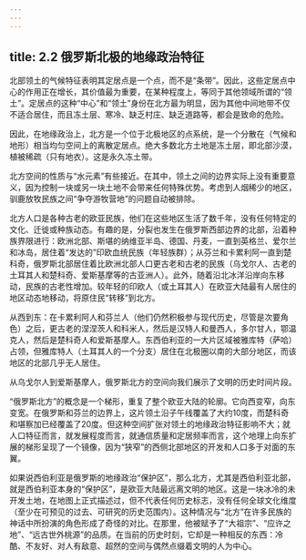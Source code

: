 ```yaml
---
---
---
```

title: 2.2 俄罗斯北极的地缘政治特征
---



北部领土的气候特征表明其定居点是一个点，而不是“条带”。因此，这些定居点中心的作用正在增长，其价值最为重要，在某种程度上，等同于其他领域所谓的“领土”。定居点的这种“中心”和“领土”身份在北方最为明显，因为其他中间地带不仅不适合居住，而且冻土层、寒冷、缺乏村庄、缺乏道路等，都会是致命的危险。

因此，在地缘政治上，北方是一个位于北极地区的点系统，是一个分散在（气候和地形）相当均匀空间上的离散定居点。绝大多数北方土地是冻土层，即北部沙漠，植被稀疏（只有地衣）。这是永久冻土带。

北方空间的性质与“水元素”有些接近。在其中，领土之间的边界实际上没有重要意义，因为控制一块或另一块土地不会带来任何特殊优势。考虑到人烟稀少的地区，驯鹿放牧民族之间“争夺游牧营地”的问题自动被排除。

北方人口是各种古老的欧亚民族，他们在这些地区生活了数千年，没有任何特定的文化、迁徙或种族动态。有趣的是，分裂也发生在俄罗斯西部边界的北部，沿着种族界限进行：欧洲北部、斯堪的纳维亚半岛、德国、丹麦，一直到英格兰、爱尔兰和冰岛，居住着“发达的”印欧血统民族（年轻族群）；从芬兰和卡累利阿一直到楚科奇，俄罗斯北部居住着比欧洲北部人口更古老和古老的民族（乌戈尔人、古老的土耳其人和楚科奇、爱斯基摩等的古亚洲人）。此外，随着沿北冰洋沿岸向东移动，民族的古老性增加。较年轻的印欧人（或土耳其人）在欧亚大陆最有人居住的地区动态地移动，将原住民“转移”到北方。

从西到东：在卡累利阿人和芬兰人（他们仍然积极参与现代历史，尽管是次要角色）之后，更古老的涅涅茨人和科米人，然后是汉特人和曼西人，多尔甘人，鄂温克人，然后是楚科奇人和爱斯基摩人。东西伯利亚的一大⽚区域被雅库特（萨哈）占领，但雅库特人（土耳其人的一个分支）居住在北极圈以南的大部分地区，而该地区的北部几乎无人居住。

从乌戈尔人到爱斯基摩人，俄罗斯北方的空间向我们展示了文明的历史时间⽚段。

“俄罗斯北方”的概念是一个梯形，重复了整个欧亚大陆的轮廓。它向西变窄，向东变宽。在俄罗斯和芬兰的边界上，这⽚领土沿子午线覆盖了大约10度，而楚科奇和堪察加已经覆盖了20度。但这种空间扩张对领土的地缘政治特征影响不大；就人口特征而言，就发展程度而言，就通信质量和定居频率而言，这个地理上向东扩展的梯形呈现了一个镜像，因为“狭窄”的西侧北部地区的开发和人口多于对面的东翼。

如果说西伯利亚是俄罗斯的地缘政治“保护区”，那么北方，尤其是西伯利亚北部，就是西伯利亚本身的“保护区”，是欧亚大陆最远离文明的地区。这是一块冰冷的未开发土地，在地图上正式描述过，但不代表任何历史标志，没有任何全球文化维度（至少在可预见的过去、可研究的历史范围内）。这种情况与“北方”在许多民族的神话中所扮演的角色形成了奇怪的对比。在那里，他被赋予了“大祖宗”、“应许之地”、“远古世外桃源”的品质。在当前的历史时刻，它却是一种相反的东西：冷酷、不友好、对人有敌意、超然的空间与偶然点缀着文明的人为中心。